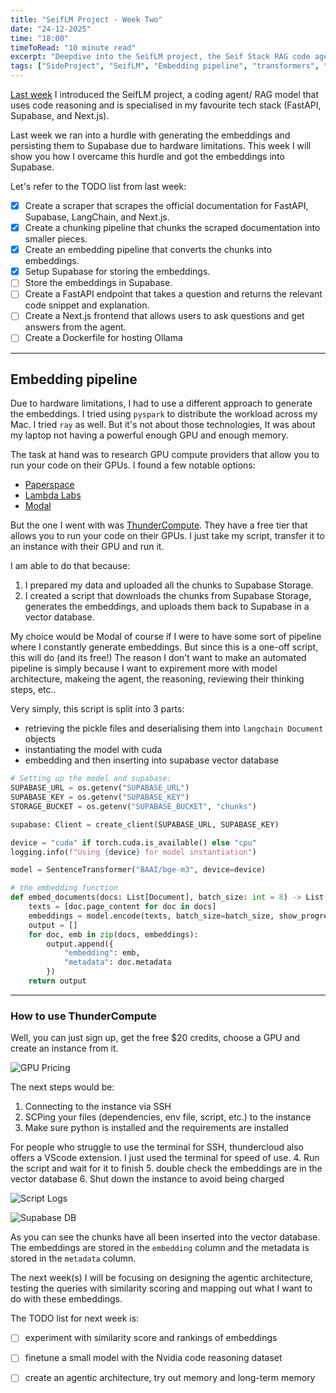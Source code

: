 ```yaml
---
title: "SeifLM Project - Week Two"
date: "24-12-2025"
time: "18:00"
timeToRead: "10 minute read"
excerpt: "Deepdive into the SeifLM project, the Seif Stack RAG code agent, using FastAPI, Supabase, LangChain, and Next.js. Pt 2 of the SeifLM project."
tags: ["SideProject", "SeifLM", "Embedding pipeline", "transformers", "BAAI/bge-m3", "Supabase", "GPU compute"]
---
```


[Last week](/blog/seif-lm-week-one) I introduced the SeifLM project, a coding agent/ RAG model that uses code reasoning and is specialised in my favourite tech stack (FastAPI, Supabase, and Next.js).

Last week we ran into a hurdle with generating the embeddings and persisting them to Supabase due to hardware limitations. This week I will show you how I overcame this hurdle and got the embeddings into Supabase.

Let's refer to the TODO list from last week:
- [x] Create a scraper that scrapes the official documentation for FastAPI, Supabase, LangChain, and Next.js.
- [x] Create a chunking pipeline that chunks the scraped documentation into smaller pieces.
- [x] Create an embedding pipeline that converts the chunks into embeddings.
- [x] Setup Supabase for storing the embeddings.
- [ ] Store the embeddings in Supabase.
- [ ] Create a FastAPI endpoint that takes a question and returns the relevant code snippet and explanation.
- [ ] Create a Next.js frontend that allows users to ask questions and get answers from the agent.
- [ ] Create a Dockerfile for hosting Ollama
_________________

## Embedding pipeline
Due to hardware limitations, I had to use a different approach to generate the embeddings. I tried using `pyspark` to distribute the workload across my Mac. I tried `ray` as well. But it's not about those technologies, It was about my laptop not having a powerful enough GPU and enough memory.

The task at hand was to research GPU compute providers that allow you to run your code on their GPUs. I found a few notable options:
- [Paperspace](https://www.paperspace.com/)
- [Lambda Labs](https://lambdalabs.com/)
- [Modal](https://modal.com/)

But the one I went with was [ThunderCompute](https://thundercompute.io/). They have a free tier that allows you to run your code on their GPUs. I just take my script, transfer it to an instance with their GPU and run it.

I am able to do that because:
1. I prepared my data and uploaded all the chunks to Supabase Storage.
2. I created a script that downloads the chunks from Supabase Storage, generates the embeddings, and uploads them back to Supabase in a vector database.

My choice would be Modal of course if I were to have some sort of pipeline where I constantly generate embeddings. But since this is a one-off script, this will do (and its free!)
The reason I don't want to make an automated pipeline is simply because I want to expirement more with model architecture, makeing the agent, the reasoning, reviewing their thinking steps, etc..

Very simply, this script is split into 3 parts:
- retrieving the pickle files and deserialising them into `langchain Document` objects
- instantiating the model with cuda
- embedding and then inserting into supabase vector database

```python
# Setting up the model and supabase:
SUPABASE_URL = os.getenv("SUPABASE_URL")
SUPABASE_KEY = os.getenv("SUPABASE_KEY")
STORAGE_BUCKET = os.getenv("SUPABASE_BUCKET", "chunks")

supabase: Client = create_client(SUPABASE_URL, SUPABASE_KEY)

device = "cuda" if torch.cuda.is_available() else "cpu"
logging.info(f"Using {device} for model instantiation")

model = SentenceTransformer("BAAI/bge-m3", device=device)
```

```python
# the embedding function
def embed_documents(docs: List[Document], batch_size: int = 8) -> List[dict]:
    texts = [doc.page_content for doc in docs]
    embeddings = model.encode(texts, batch_size=batch_size, show_progress_bar=False).tolist()
    output = []
    for doc, emb in zip(docs, embeddings):
        output.append({
            "embedding": emb,
            "metadata": doc.metadata
        })
    return output
```
----

### How to use ThunderCompute
Well, you can just sign up, get the free $20 credits, choose a GPU and create an instance from it.

![GPU Pricing](/assets/blogs/Thundercompute-gpu.png)

The next steps would be:
1. Connecting to the instance via SSH
2. SCPing your files (dependencies, env file, script, etc.) to the instance
3. Make sure python is installed and the requirements are installed

For people who struggle to use the terminal for SSH, thundercloud also offers a VScode extension. I just used the terminal for speed of use.
4. Run the script and wait for it to finish
5. double check the embeddings are in the vector database
6. Shut down the instance to avoid being charged

![Script Logs](/assets/blogs/thundercloud-script.png)

![Supabase DB](/assets/blogs/script-supabase-results.png)

As you can see the chunks have all been inserted into the vector database. The embeddings are stored in the `embedding` column and the metadata is stored in the `metadata` column.

The next week(s) I will be focusing on designing the agentic architecture, testing the queries with similarity scoring and mapping out what I want to do with these embeddings.

The TODO list for next week is:
- [ ] experiment with similarity score and rankings of embeddings
- [ ] finetune a small model with the Nvidia code reasoning dataset
- [ ] create an agentic architecture, try out memory and long-term memory

